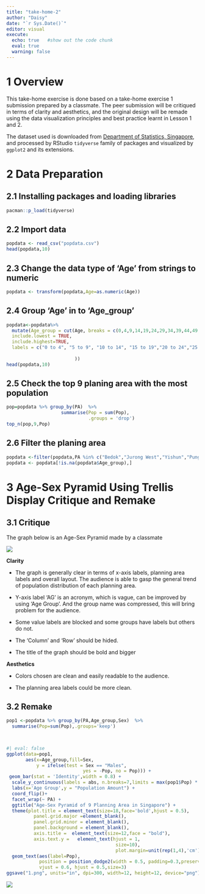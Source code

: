 ```yaml
---
title: "take-home-2"
author: "Daisy"
date: "`r Sys.Date()`"
editor: visual
execute: 
  echo: true   #show out the code chunk
  eval: true
  warning: false
---
```


# 1 Overview

This take-home exercise is done based on a take-home exercise 1 submission prepared by a classmate. The peer submission will be critiqued in terms of clarity and aesthetics, and the original design will be remade using the data visualization principles and best practice learnt in Lesson 1 and 2.

The dataset used is downloaded from [Department of Statistics, Singapore](https://www.singstat.gov.sg/), and processed by RStudio `tidyverse` family of packages and visualized by `ggplot2` and its extensions.

# 2 Data Preparation

## 2.1 Installing packages and loading libraries

```r
pacman::p_load(tidyverse)
```

## 2.2 Import data

```r
popdata <- read_csv("popdata.csv")
head(popdata,10)
```

## 2.3 Change the data type of 'Age' from strings to numeric

```r
popdata <- transform(popdata,Age=as.numeric(Age))


```

## 2.4 Group 'Age' in to 'Age_group'

```r
popdata<-popdata%>%
  mutate(Age_group = cut(Age, breaks = c(0,4,9,14,19,24,29,34,39,44,49,54,59,64,69,74,79,84,89),
  include.lowest = TRUE,
  include.highest=TRUE,
  labels = c("0 to 4", "5 to 9", "10 to 14", "15 to 19","20 to 24","25 to 29","30 to 34","35 to 39","40 to 44","45 to 49","50 to 54","55 to 59","60 to 64","65 to 69","70 to 74","75 to 79","80 to 84","85 to 89")
                         
                         ))
head(popdata,10)
```

## 2.5 Check the top 9 planing area with the most population

```r
pop=popdata %>% group_by(PA)  %>%
                    summarise(Pop = sum(Pop),
                              .groups = 'drop')
top_n(pop,9,Pop)
```

## 2.6 Filter the planing area

```r
popdata <-filter(popdata,PA %in% c("Bedok","Jurong West","Yishun","Punggol",'Bukit Batok',"Woodlands","Sengkang","Hougang","Choa Chu Kang"))
popdata <- popdata[!is.na(popdata$Age_group),]

```

# 3 Age-Sex Pyramid Using Trellis Display Critique and Remake

## **3.1 Critique**

The graph below is an Age-Sex Pyramid made by a classmate

![](2.png)

**Clarity**

-   The graph is generally clear in terms of x-axis labels, planning area labels and overall layout. The audience is able to gasp the general trend of population distribution of each planning area.

-   Y-axis label 'AG' is an acronym, which is vague, can be improved by using 'Age Group'. And the group name was compressed, this will bring problem for the audience.

-   Some value labels are blocked and some groups have labels but others do not.

-   The 'Column' and 'Row' should be hided.

-   The title of the graph should be bold and bigger

**Aesthetics**

-   Colors chosen are clean and easily readable to the audience.

-   The planning area labels could be more clean.

## **3.2 Remake**

```r
pop1 <-popdata %>% group_by(PA,Age_group,Sex)  %>%
  summarise(Pop=sum(Pop),.groups='keep')

                  
```

```r
#| eval: false
ggplot(data=pop1, 
       aes(x=Age_group,fill=Sex,
           y = ifelse(test = Sex == "Males",
                            yes = -Pop, no = Pop))) + 
 geom_bar(stat = 'Identity',width = 0.8) +
  scale_y_continuous(labels = abs, n.breaks=7,limits = max(pop1$Pop) * c(-1,1)) +
  labs(x='Age Group',y = "Population Amount") + 
  coord_flip()+
  facet_wrap(~ PA) +
  ggtitle("Age-Sex Pyramid of 9 Planning Area in Singapore") +
  theme(plot.title = element_text(size=18,face='bold',hjust = 0.5),
          panel.grid.major =element_blank(), 
          panel.grid.minor = element_blank(),
          panel.background = element_blank(),
          axis.title =  element_text(size=12,face = "bold"),
          axis.text.y =   element_text(hjust = 1, 
                                        size=10),  
                                        plot.margin=unit(rep(1,4),'cm'))+
  geom_text(aes(label=Pop),
            position = position_dodge2(width = 0.5, padding=0.3,preserve = 'single'), 
            vjust = 0.6, hjust = 0.5,size=3)
ggsave("1.png", units="in", dpi=300, width=12, height=12, device="png")
```

![](1.png){fig-align="center"}
